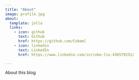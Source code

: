 ```yaml
---
title: "About"
image: profile.jpg
about:
  template: jolla
  links:
    - icon: github
      text: Github
      href: https://github.com/Cobeml
    - icon: linkedin
      text: LinkedIn
      href: https://www.linkedin.com/in/cobe-liu-436579251/

---
```


About this blog
